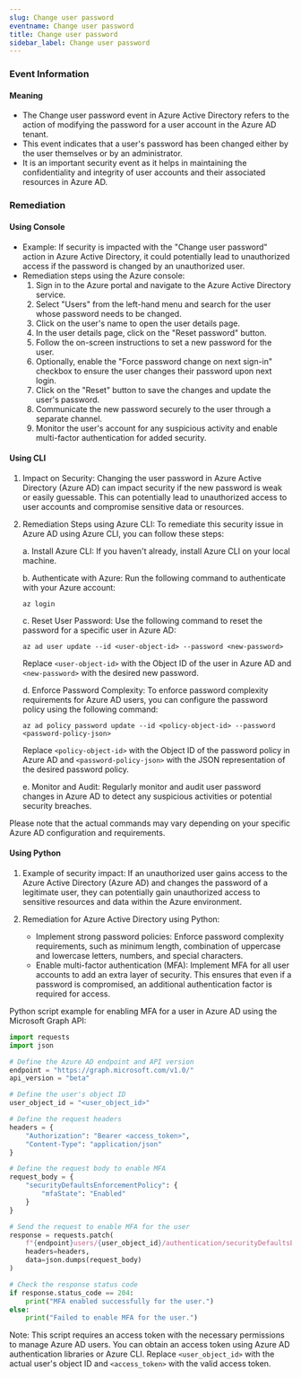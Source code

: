 ```yaml
--- 
slug: Change user password
eventname: Change user password
title: Change user password
sidebar_label: Change user password
---
```

                       
### Event Information

#### Meaning

- The Change user password event in Azure Active Directory refers to the action of modifying the password for a user account in the Azure AD tenant.
- This event indicates that a user's password has been changed either by the user themselves or by an administrator.
- It is an important security event as it helps in maintaining the confidentiality and integrity of user accounts and their associated resources in Azure AD.

### Remediation

#### Using Console

- Example: If security is impacted with the "Change user password" action in Azure Active Directory, it could potentially lead to unauthorized access if the password is changed by an unauthorized user.
- Remediation steps using the Azure console:
  1. Sign in to the Azure portal and navigate to the Azure Active Directory service.
  2. Select "Users" from the left-hand menu and search for the user whose password needs to be changed.
  3. Click on the user's name to open the user details page.
  4. In the user details page, click on the "Reset password" button.
  5. Follow the on-screen instructions to set a new password for the user.
  6. Optionally, enable the "Force password change on next sign-in" checkbox to ensure the user changes their password upon next login.
  7. Click on the "Reset" button to save the changes and update the user's password.
  8. Communicate the new password securely to the user through a separate channel.
  9. Monitor the user's account for any suspicious activity and enable multi-factor authentication for added security.

#### Using CLI

1. Impact on Security: Changing the user password in Azure Active Directory (Azure AD) can impact security if the new password is weak or easily guessable. This can potentially lead to unauthorized access to user accounts and compromise sensitive data or resources.

2. Remediation Steps using Azure CLI: To remediate this security issue in Azure AD using Azure CLI, you can follow these steps:

   a. Install Azure CLI: If you haven't already, install Azure CLI on your local machine.

   b. Authenticate with Azure: Run the following command to authenticate with your Azure account:
      ```
      az login
      ```

   c. Reset User Password: Use the following command to reset the password for a specific user in Azure AD:
      ```
      az ad user update --id <user-object-id> --password <new-password>
      ```
      Replace `<user-object-id>` with the Object ID of the user in Azure AD and `<new-password>` with the desired new password.

   d. Enforce Password Complexity: To enforce password complexity requirements for Azure AD users, you can configure the password policy using the following command:
      ```
      az ad policy password update --id <policy-object-id> --password <password-policy-json>
      ```
      Replace `<policy-object-id>` with the Object ID of the password policy in Azure AD and `<password-policy-json>` with the JSON representation of the desired password policy.

   e. Monitor and Audit: Regularly monitor and audit user password changes in Azure AD to detect any suspicious activities or potential security breaches.

Please note that the actual commands may vary depending on your specific Azure AD configuration and requirements.

#### Using Python

1. Example of security impact: If an unauthorized user gains access to the Azure Active Directory (Azure AD) and changes the password of a legitimate user, they can potentially gain unauthorized access to sensitive resources and data within the Azure environment.

2. Remediation for Azure Active Directory using Python:
   - Implement strong password policies: Enforce password complexity requirements, such as minimum length, combination of uppercase and lowercase letters, numbers, and special characters.
   - Enable multi-factor authentication (MFA): Implement MFA for all user accounts to add an extra layer of security. This ensures that even if a password is compromised, an additional authentication factor is required for access.

Python script example for enabling MFA for a user in Azure AD using the Microsoft Graph API:

```python
import requests
import json

# Define the Azure AD endpoint and API version
endpoint = "https://graph.microsoft.com/v1.0/"
api_version = "beta"

# Define the user's object ID
user_object_id = "<user_object_id>"

# Define the request headers
headers = {
    "Authorization": "Bearer <access_token>",
    "Content-Type": "application/json"
}

# Define the request body to enable MFA
request_body = {
    "securityDefaultsEnforcementPolicy": {
        "mfaState": "Enabled"
    }
}

# Send the request to enable MFA for the user
response = requests.patch(
    f"{endpoint}users/{user_object_id}/authentication/securityDefaultsEnforcementPolicy",
    headers=headers,
    data=json.dumps(request_body)
)

# Check the response status code
if response.status_code == 204:
    print("MFA enabled successfully for the user.")
else:
    print("Failed to enable MFA for the user.")
```

Note: This script requires an access token with the necessary permissions to manage Azure AD users. You can obtain an access token using Azure AD authentication libraries or Azure CLI. Replace `<user_object_id>` with the actual user's object ID and `<access_token>` with the valid access token.


 